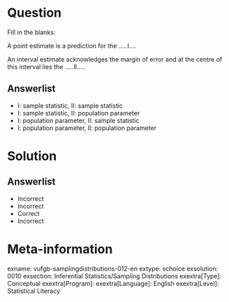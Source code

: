 Question
========
  
Fill in the blanks:

A point estimate is a prediction for the …..I…. 

An interval estimate acknowledges the margin of error and at the centre of this interval lies the …..II…..


  
Answerlist
----------
* I: sample statistic,   II: sample statistic
* I: sample statistic,   II: population parameter
* I: population parameter,  II: sample statistic
* I: population parameter,   II: population parameter


Solution
========

Answerlist
----------
* Incorrect
* Incorrect
* Correct
* Incorrect

Meta-information
================
exname: vufgb-samplingdistributions-012-en
extype: schoice
exsolution: 0010
exsection: Inferential Statistics/Sampling Distributions
exextra[Type]: Conceptual
exextra[Program]: 
exextra[Language]: English
exextra[Level]: Statistical Literacy